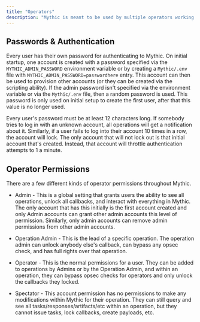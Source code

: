 ```yaml
---
title: "Operators"
description: "Mythic is meant to be used by multiple operators working together to accomplish operations. That typically means there's a lead operator, multiple other operators, and potentially people that are just spectating. Let's see how operators come into play throughout Mythic."
---
```


## Passwords & Authentication

Every user has their own password for authenticating to Mythic. On initial startup, one account is created with a password specified via the `MYTHIC_ADMIN_PASSWORD` environment variable or by creating a `Mythic/.env` file with `MYTHIC_ADMIN_PASSWORD=passwordhere` entry. This account can then be used to provision other accounts (or they can be created via the scripting ability). If the admin password isn't specified via the environment variable or via the `Mythic/.env` file, then a random password is used. This password is only used on initial setup to create the first user, after that this value is no longer used.

Every user's password must be at least 12 characters long. If somebody tries to log in with an unknown account, all operations will get a notification about it. Similarly, if a user fails to log into their account 10 times in a row, the account will lock. The only account that will not lock out is that initial account that's created. Instead, that account will throttle authentication attempts to 1 a minute.

## Operator Permissions

There are a few different kinds of operator permissions throughout Mythic.

* Admin - This is a global setting that grants users the ability to see all operations, unlock all callbacks, and interact with everything in Mythic. The only account that has this initially is the first account created and only Admin accounts can grant other admin accounts this level of permission. Similarly, only admin accounts can remove admin permissions from other admin accounts.

* Operation Admin - This is the lead of a specific operation. The operation admin can unlock anybody else's callback, can bypass any opsec check, and has full rights over that operation.

* Operator - This is the normal permissions for a user. They can be added to operations by Admins or by the Operation Admin, and within an operation, they can bypass opsec checks for operators and only unlock the callbacks they locked.

* Spectator - This account permission has no permissions to make any modifications within Mythic for their operation. They can still query and see all tasks/responses/artifacts/etc within an operation, but they cannot issue tasks, lock callbacks, create payloads, etc.

